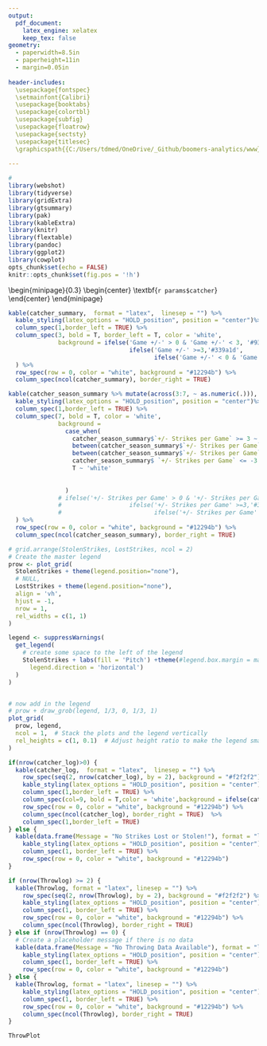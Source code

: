 ```yaml
---
output:
  pdf_document: 
    latex_engine: xelatex
    keep_tex: false
geometry: 
  - paperwidth=8.5in
  - paperheight=11in
  - margin=0.05in 
 
header-includes:
  \usepackage{fontspec}
  \setmainfont{Calibri}
  \usepackage{booktabs}
  \usepackage{colortbl}
  \usepackage{subfig}
  \usepackage{floatrow}
  \usepackage{sectsty}
  \usepackage{titlesec}
  \graphicspath{{C:/Users/tdmed/OneDrive/_Github/boomers-analytics/www}}
  
---
```

```r
#
library(webshot)
library(tidyverse)
library(gridExtra)
library(gtsummary)
library(pak)
library(kableExtra)
library(knitr)
library(flextable)
library(pandoc)
library(ggplot2)
library(cowplot)
opts_chunk$set(echo = FALSE)
knitr::opts_chunk$set(fig.pos = '!h')
```

\begin{minipage}{0.3\textwidth}
\centering
\includegraphics[width=2cm, height=2cm]{Schaumburg}
\end{minipage}
\hfill 
\begin{minipage}{0.3\textwidth}
\begin{center}
\textbf{\fontsize{24}{24}\selectfont `r params$catcher`}
\end{center}
\end{minipage}
\hfill
\begin{minipage}{0.3\textwidth}
\centering
\includegraphics[width=3cm, height=2cm]{fllogo2}
\end{minipage}

\vspace{-7mm} 
\begin{center}
\textbf{\normalsize `r params$date` vs `r params$opponent`}
\end{center}
\vspace{-7mm} 
```r
kable(catcher_summary,  format = "latex",  linesep = "") %>%
  kable_styling(latex_options = "HOLD_position", position = "center")%>%
  column_spec(1,border_left = TRUE) %>%
  column_spec(3, bold = T, border_left = T, color = 'white',
              background = ifelse('Game +/-' > 0 & 'Game +/-' < 3, '#93EA8E',
                                  ifelse('Game +/-' >=3,'#339a1d',
                                         ifelse('Game +/-' < 0 & 'Game +/-' > -3, '#eaa48e', '#ba1c0f')))
  ) %>%
  row_spec(row = 0, color = "white", background = "#12294b") %>%
  column_spec(ncol(catcher_summary), border_right = TRUE)
```
\vspace{-7mm}
\begin{center}
\textbf{\normalsize Frontier League Career Framing Stats}
\end{center}
\vspace{-7mm}
```r
kable(catcher_season_summary %>% mutate(across(3:7, ~ as.numeric(.))),  format = "latex",  linesep = "") %>%
  kable_styling(latex_options = "HOLD_position", position = "center")%>%
  column_spec(1,border_left = TRUE) %>%
  column_spec(7, bold = T, color = 'white',
              background =
                case_when(
                  catcher_season_summary$`+/- Strikes per Game` >= 3 ~ '#339a1d',
                  between(catcher_season_summary$`+/- Strikes per Game`, 0,3) ~ '#93EA8E',
                  between(catcher_season_summary$`+/- Strikes per Game`, 0,-3) ~ '#eaa48e',
                  catcher_season_summary$ `+/- Strikes per Game` <= -3 ~ '#ba1c0f',
                  T ~ 'white'
                  
                  
                )
              # ifelse('+/- Strikes per Game' > 0 & '+/- Strikes per Game' < 3, '#93EA8E',
              #                   ifelse('+/- Strikes per Game' >=3,'#339a1d',
              #                          ifelse('+/- Strikes per Game' < 0 & '+/- Strikes per Game' > -3, '#eaa48e', '#ba1c0f')))
  ) %>%
  row_spec(row = 0, color = "white", background = "#12294b") %>%
  column_spec(ncol(catcher_season_summary), border_right = TRUE)
```
\vspace{-5mm}
\centering
```r
# grid.arrange(StolenStrikes, LostStrikes, ncol = 2)
# Create the master legend
prow <- plot_grid(
  StolenStrikes + theme(legend.position="none"),
  # NULL,
  LostStrikes + theme(legend.position="none"),
  align = 'vh',
  hjust = -1,
  nrow = 1,
  rel_widths = c(1, 1)
)

legend <- suppressWarnings(
  get_legend(
    # create some space to the left of the legend
    StolenStrikes + labs(fill = 'Pitch') +theme(#legend.box.margin = margin(0, 0, 0, 12), 
      legend.direction = 'horizontal')
  )
)


# now add in the legend
# prow + draw_grob(legend, 1/3, 0, 1/3, 1)
plot_grid(
  prow, legend,
  ncol = 1,  # Stack the plots and the legend vertically
  rel_heights = c(1, 0.1)  # Adjust height ratio to make the legend smaller
)

```
\vspace{-0.5cm}
```r
if(nrow(catcher_log)>0) {
  kable(catcher_log,  format = "latex",  linesep = "") %>%
    row_spec(seq(2, nrow(catcher_log), by = 2), background = "#f2f2f2") %>%
    kable_styling(latex_options = "HOLD_position", position = "center")%>%
    column_spec(1,border_left = TRUE) %>%
    column_spec(col=9, bold = T,color = 'white',background = ifelse(catcher_log$Actual == 'BALL', '#339a1d', '#ba1c0f')) %>%
    row_spec(row = 0, color = "white", background = "#12294b") %>%
    column_spec(ncol(catcher_log), border_right = TRUE)  %>%
    column_spec(1,border_left = TRUE) 
} else {
  kable(data.frame(Message = "No Strikes Lost or Stolen!"), format = "latex", linesep = "") %>%
    kable_styling(latex_options = "HOLD_position", position = "center") %>%
    column_spec(1, border_left = TRUE) %>%
    row_spec(row = 0, color = "white", background = "#12294b") 
}
```
\newpage
\vspace{-0.5cm}
\begin{center}
\textbf{\fontsize{24}{24}\selectfont Throwing Report}
\end{center} 




\centering
```r
if (nrow(Throwlog) >= 2) {
  kable(Throwlog, format = "latex", linesep = "") %>%
    row_spec(seq(2, nrow(Throwlog), by = 2), background = "#f2f2f2") %>%
    kable_styling(latex_options = "HOLD_position", position = "center") %>%
    column_spec(1, border_left = TRUE) %>%
    row_spec(row = 0, color = "white", background = "#12294b") %>%
    column_spec(ncol(Throwlog), border_right = TRUE)
} else if (nrow(Throwlog) == 0) {
  # Create a placeholder message if there is no data
  kable(data.frame(Message = "No Throwing Data Available"), format = "latex", linesep = "") %>%
    kable_styling(latex_options = "HOLD_position", position = "center") %>%
    column_spec(1, border_left = TRUE) %>%
    row_spec(row = 0, color = "white", background = "#12294b") 
} else {
  kable(Throwlog, format = "latex", linesep = "") %>%
    kable_styling(latex_options = "HOLD_position", position = "center") %>%
    column_spec(1, border_left = TRUE) %>%
    row_spec(row = 0, color = "white", background = "#12294b") %>%
    column_spec(ncol(Throwlog), border_right = TRUE)
}
```
\centering
```r
ThrowPlot
```
